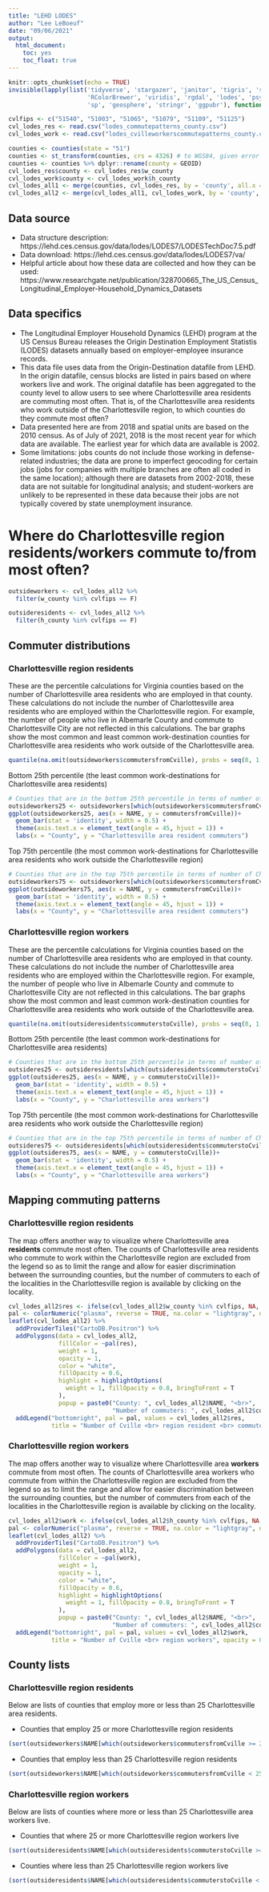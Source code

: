 ```yaml
---
title: "LEHD LODES"
author: "Lee LeBoeuf"
date: "09/06/2021"
output: 
  html_document:
    toc: yes
    toc_float: true
---
```


```r
knitr::opts_chunk$set(echo = TRUE)
invisible(lapply(list('tidyverse', 'stargazer', 'janitor', 'tigris', 'sf', 'leaflet', 'rcartocolor', 
                      'RColorBrewer', 'viridis', 'rgdal', 'lodes', 'psych', 'reshape2', 'googlesheets4', 
                      'sp', 'geosphere', 'stringr', 'ggpubr'), function(pkg) library(pkg, character.only = TRUE)))
```


```r
cvlfips <- c("51540", "51003", "51065", "51079", "51109", "51125")
cvl_lodes_res <- read.csv("lodes_commutepatterns_county.csv")
cvl_lodes_work <- read.csv("lodes_cvilleworkerscommutepatterns_county.csv")
```

```r
counties <- counties(state = "51")
counties <- st_transform(counties, crs = 4326) # to WGS84, given error
counties <- counties %>% dplyr::rename(county = GEOID)
cvl_lodes_res$county <- cvl_lodes_res$w_county
cvl_lodes_work$county <- cvl_lodes_work$h_county
cvl_lodes_all1 <- merge(counties, cvl_lodes_res, by = 'county', all.x = T)
cvl_lodes_all2 <- merge(cvl_lodes_all1, cvl_lodes_work, by = 'county', all.x = T)
```

## Data source 
* Data structure description: https://lehd.ces.census.gov/data/lodes/LODES7/LODESTechDoc7.5.pdf
* Data download: https://lehd.ces.census.gov/data/lodes/LODES7/va/
* Helpful article about how these data are collected and how they can be used: https://www.researchgate.net/publication/328700665_The_US_Census_Longitudinal_Employer-Household_Dynamics_Datasets

## Data specifics
* The Longitudinal Employer Household Dynamics (LEHD) program at the US Census Bureau releases the Origin Destination Employment Statistis (LODES) datasets annually based on employer-employee insurance records. 
* This data file uses data from the Origin-Destination datafile from LEHD. In the origin datafile, census blocks are listed in pairs based on where workers live and work. The original datafile has been aggregated to the county level to allow users to see where Charlottesville area residents are commuting most often. That is, of the Charlottesville area residents who work outside of the Charlottesville region, to which counties do they commute most often? 
* Data presented here are from 2018 and spatial units are based on the 2010 census. As of July of 2021, 2018 is the most recent year for which data are available. The earliest year for which data are available is 2002.
* Some limitations: jobs counts do not include those working in defense-related industries; the data are prone to imperfect geocoding for certain jobs (jobs for companies with multiple branches are often all coded in the same location); although there are datasets from 2002-2018, these data are not suitable for longitudinal analysis; and student-workers are unlikely to be represented in these data because their jobs are not typically covered by state unemployment insurance. 

# Where do Charlottesville region residents/workers commute to/from most often?

```r
outsideworkers <- cvl_lodes_all2 %>% 
  filter(w_county %in% cvlfips == F)

outsideresidents <- cvl_lodes_all2 %>%
  filter(h_county %in% cvlfips == F)
```

## Commuter distributions {.tabset}

### Charlottesville region residents {.tabset}

These are the percentile calculations for Virginia counties based on the number of Charlottesville area residents who are employed in that county. These calculations do not include the number of Charlottesville area residents who are employed within the Charlottesville region. For example, the number of people who live in Albemarle County and commute to Charlottesville City are not reflected in this calculations. The bar graphs show the most common and least common work-destination counties for Charlottesville area residents who work outside of the Charlottesville area.

```r
quantile(na.omit(outsideworkers$commutersfromCville), probs = seq(0, 1, by= 0.05))
```

Bottom 25th percentile (the least common work-destinations for Charlottesville area residents)
```r
# Counties that are in the bottom 25th percentile in terms of number of Charlottesville region residents commuters. 
outsideworkers25 <- outsideworkers[which(outsideworkers$commutersfromCville <= quantile(na.omit(outsideworkers$commutersfromCville), probs = 0.25)),]
ggplot(outsideworkers25, aes(x = NAME, y = commutersfromCville))+
  geom_bar(stat = 'identity', width = 0.5) + 
  theme(axis.text.x = element_text(angle = 45, hjust = 1)) +
  labs(x = "County", y = "Charlottesville area resident commuters")
```

Top 75th percentile (the most common work-destinations for Charlottesville area residents who work outside the Charlottesville region)
```r
# Counties that are in the top 75th percentile in terms of number of Charlottesville region residents commuters. 
outsideworkers75 <- outsideworkers[which(outsideworkers$commutersfromCville >= quantile(na.omit(outsideworkers$commutersfromCville), probs = 0.75)),]
ggplot(outsideworkers75, aes(x = NAME, y = commutersfromCville))+
  geom_bar(stat = 'identity', width = 0.5) + 
  theme(axis.text.x = element_text(angle = 45, hjust = 1)) +
  labs(x = "County", y = "Charlottesville area resident commuters")
```

### Charlottesville region workers 

These are the percentile calculations for Virginia counties based on the number of Charlottesville area residents who are employed in that county. These calculations do not include the number of Charlottesville area residents who are employed within the Charlottesville region. For example, the number of people who live in Albemarle County and commute to Charlottesville City are not reflected in this calculations. The bar graphs show the most common and least common work-destination counties for Charlottesville area residents who work outside of the Charlottesville area.

```r
quantile(na.omit(outsideresidents$commuterstoCville), probs = seq(0, 1, by= 0.05))
```

Bottom 25th percentile (the least common work-destinations for Charlottesville area residents)
```r
# Counties that are in the bottom 25th percentile in terms of number of Charlottesville region workers. 
outsideres25 <- outsideresidents[which(outsideresidents$commuterstoCville <= quantile(na.omit(outsideresidents$commuterstoCville), probs = 0.25)),]
ggplot(outsideres25, aes(x = NAME, y = commuterstoCville))+
  geom_bar(stat = 'identity', width = 0.5) + 
  theme(axis.text.x = element_text(angle = 45, hjust = 1)) +
  labs(x = "County", y = "Charlottesville area workers")
```

Top 75th percentile (the most common work-destinations for Charlottesville area residents who work outside the Charlottesville region)
```r
# Counties that are in the top 75th percentile in terms of number of Charlottesville region workers. 
outsideres75 <- outsideresidents[which(outsideresidents$commuterstoCville >= quantile(na.omit(outsideresidents$commuterstoCville), probs = 0.75)),]
ggplot(outsideres75, aes(x = NAME, y = commuterstoCville))+
  geom_bar(stat = 'identity', width = 0.5) + 
  theme(axis.text.x = element_text(angle = 45, hjust = 1)) +
  labs(x = "County", y = "Charlottesville area workers")
```

## Mapping commuting patterns {.tabset}

### Charlottesville region residents {.tabset}
The map offers another way to visualize where Charlottesville area __residents__ commute most often. The counts of Charlottesville area residents who commute to work within the Charlottesville region are excluded from the legend so as to limit the range and allow for easier discrimination between the surrounding counties, but the number of commuters to each of the localities in the Charlottesville region is available by clicking on the locality.  
```r
cvl_lodes_all2$res <- ifelse(cvl_lodes_all2$w_county %in% cvlfips, NA, cvl_lodes_all2$commutersfromCville)
pal <- colorNumeric("plasma", reverse = TRUE, na.color = "lightgray", domain = cvl_lodes_all2$res)
leaflet(cvl_lodes_all2) %>% 
  addProviderTiles("CartoDB.Positron") %>% 
  addPolygons(data = cvl_lodes_all2,
              fillColor = ~pal(res),
              weight = 1,
              opacity = 1,
              color = "white", 
              fillOpacity = 0.6,
              highlight = highlightOptions(
                weight = 1, fillOpacity = 0.8, bringToFront = T
              ),
              popup = paste0("County: ", cvl_lodes_all2$NAME, "<br>",
                             "Number of commuters: ", cvl_lodes_all2$commutersfromCville)) %>% 
  addLegend("bottomright", pal = pal, values = cvl_lodes_all2$res, 
            title = "Number of Cville <br> region resident <br> commuters", opacity = 0.7)
```

### Charlottesville region workers
The map offers another way to visualize where Charlottesville area __workers__ commute from most often. The counts of Charlottesville area workers who commute from within the Charlottesville region are excluded from the legend so as to limit the range and allow for easier discrimination between the surrounding counties, but the number of commuters from each of the localities in the Charlottesville region is available by clicking on the locality.  
```r
cvl_lodes_all2$work <- ifelse(cvl_lodes_all2$h_county %in% cvlfips, NA, cvl_lodes_all2$commuterstoCville)
pal <- colorNumeric("plasma", reverse = TRUE, na.color = "lightgray", domain = cvl_lodes_all2$work)
leaflet(cvl_lodes_all2) %>% 
  addProviderTiles("CartoDB.Positron") %>% 
  addPolygons(data = cvl_lodes_all2,
              fillColor = ~pal(work),
              weight = 1,
              opacity = 1,
              color = "white", 
              fillOpacity = 0.6,
              highlight = highlightOptions(
                weight = 1, fillOpacity = 0.8, bringToFront = T
              ),
              popup = paste0("County: ", cvl_lodes_all2$NAME, "<br>",
                             "Number of commuters: ", cvl_lodes_all2$commuterstoCville)) %>% 
  addLegend("bottomright", pal = pal, values = cvl_lodes_all2$work, 
            title = "Number of Cville <br> region workers", opacity = 0.7)
```


## County lists {.tabset}

### Charlottesville region residents {.tabset}
Below are lists of counties that employ more or less than 25 Charlottesville area residents. 

* Counties that employ 25 or more Charlottesville region residents
```r
(sort(outsideworkers$NAME[which(outsideworkers$commutersfromCville >= 25)]))
```

* Counties that employ less than 25 Charlottesville region residents
```r
(sort(outsideworkers$NAME[which(outsideworkers$commutersfromCville < 25)]))
```

### Charlottesville region workers {.tabset}
Below are lists of counties where more or less than 25 Charlottesville area workers live. 

* Counties that where 25 or more Charlottesville region workers live
```r
(sort(outsideresidents$NAME[which(outsideresidents$commuterstoCville >= 25)]))
```

* Counties where less than 25 Charlottesville region workers live
```r
(sort(outsideresidents$NAME[which(outsideresidents$commuterstoCville < 25)]))
```




